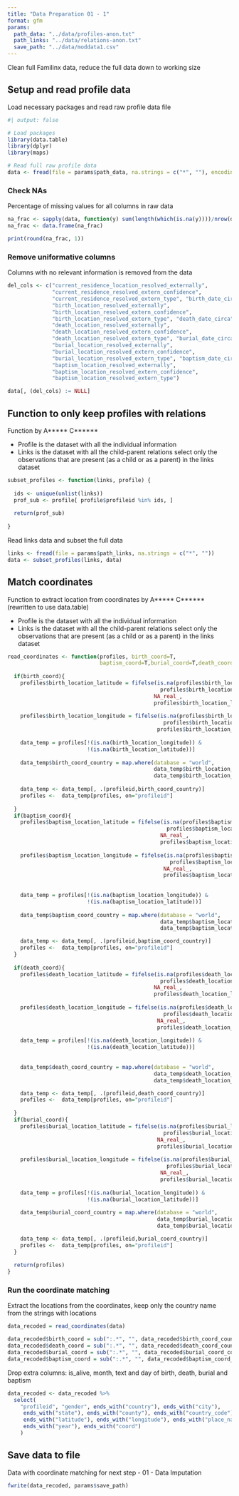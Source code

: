 ```yaml
---
title: "Data Preparation 01 - 1"
format: gfm
params:
  path_data: "../data/profiles-anon.txt"
  path_links: "../data/relations-anon.txt"
  save_path: "../data/moddata1.csv"
---
```


Clean full Familinx data, reduce the full data down to working size

## Setup and read profile data

Load necessary packages and read raw profile data file

```r
#| output: false

# Load packages
library(data.table)
library(dplyr)
library(maps)

# Read full raw profile data
data <- fread(file = params$path_data, na.strings = c("*", ""), encoding = "UTF-8")

```

### Check NAs

Percentage of missing values for all columns in raw data

```r

na_frac <- sapply(data, function(y) sum(length(which(is.na(y))))/nrow(data)*100)
na_frac <- data.frame(na_frac)

print(round(na_frac, 1))

```

### Remove uniformative columns

Columns with no relevant information is removed from the data

```r

del_cols <- c("current_residence_location_resolved_externally",
              "current_residence_resolved_extern_confidence", 
              "current_residence_resolved_extern_type", "birth_date_circa",
              "birth_location_resolved_externally", 
              "birth_location_resolved_extern_confidence", 
              "birth_location_resolved_extern_type", "death_date_circa", 
              "death_location_resolved_externally", 
              "death_location_resolved_extern_confidence", 
              "death_location_resolved_extern_type", "burial_date_circa", 
              "burial_location_resolved_externally", 
              "burial_location_resolved_extern_confidence", 
              "burial_location_resolved_extern_type", "baptism_date_circa", 
              "baptism_location_resolved_externally", 
              "baptism_location_resolved_extern_confidence", 
              "baptism_location_resolved_extern_type")

data[, (del_cols) := NULL] 

```

## Function to only keep profiles with relations

Function by A***** C******

- Profile is the dataset with all the individual information
- Links is the dataset with all the child-parent relations 
select only the observations that are present (as a child or as a parent) in the links dataset

```r

subset_profiles <- function(links, profile) {
  
  ids <- unique(unlist(links))
  prof_sub <- profile[ profile$profileid %in% ids, ]
  
  return(prof_sub)
  
}

```

Read links data and subset the full data

```r

links <- fread(file = params$path_links, na.strings = c("*", ""))
data <- subset_profiles(links, data)

```

## Match coordinates

Function to extract location from coordinates by A***** C****** (rewritten to use data.table)

- Profile is the dataset with all the individual information
- Links is the dataset with all the child-parent relations 
select only the observations that are present (as a child or as a parent) in the links dataset

```r

read_coordinates <- function(profiles, birth_coord=T,
                             baptism_coord=T,burial_coord=T,death_coord=T){
  
  if(birth_coord){
    profiles$birth_location_latitude = fifelse(is.na(profiles$birth_location_longitude) |
                                                profiles$birth_location_latitude==0,
                                              NA_real_,
                                              profiles$birth_location_latitude)
    
    profiles$birth_location_longitude = fifelse(is.na(profiles$birth_location_latitude) |
                                                 profiles$birth_location_longitude==0,NA_real_,
                                               profiles$birth_location_longitude)
    
    data_temp = profiles[!(is.na(birth_location_longitude)) &
                         !(is.na(birth_location_latitude))]
    
    data_temp$birth_coord_country = map.where(database = "world",
                                              data_temp$birth_location_longitude,
                                              data_temp$birth_location_latitude)
    
    data_temp <- data_temp[, .(profileid,birth_coord_country)]
    profiles <-  data_temp[profiles, on="profileid"]
    
  }
  if(baptism_coord){
    profiles$baptism_location_latitude = fifelse(is.na(profiles$baptism_location_longitude) |
                                                  profiles$baptism_location_latitude==0,
                                                NA_real_,
                                                profiles$baptism_location_latitude)
    
    profiles$baptism_location_longitude = fifelse(is.na(profiles$baptism_location_latitude) |
                                                   profiles$baptism_location_longitude==0,
                                                 NA_real_,
                                                 profiles$baptism_location_longitude)
    
    
    data_temp = profiles[!(is.na(baptism_location_longitude)) &
                         !(is.na(baptism_location_latitude))]
    
    data_temp$baptism_coord_country = map.where(database = "world",
                                                data_temp$baptism_location_longitude,
                                                data_temp$baptism_location_latitude)

    data_temp <- data_temp[, .(profileid,baptism_coord_country)]
    profiles <-  data_temp[profiles, on="profileid"]
  }
  
  if(death_coord){
    profiles$death_location_latitude = fifelse(is.na(profiles$death_location_longitude) |
                                                profiles$death_location_latitude==0,
                                              NA_real_,
                                              profiles$death_location_latitude)
    
    profiles$death_location_longitude = fifelse(is.na(profiles$death_location_latitude) |
                                                 profiles$death_location_longitude==0,
                                               NA_real_,
                                               profiles$death_location_longitude)
    
    data_temp = profiles[!(is.na(death_location_longitude)) &
                         !(is.na(death_location_latitude))]
  
    
    data_temp$death_coord_country = map.where(database = "world",
                                              data_temp$death_location_longitude,
                                              data_temp$death_location_latitude)

    data_temp <- data_temp[, .(profileid,death_coord_country)]
    profiles <-  data_temp[profiles, on="profileid"]
    
  }
  if(burial_coord){
    profiles$burial_location_latitude = fifelse(is.na(profiles$burial_location_longitude) |
                                                 profiles$burial_location_latitude==0,
                                               NA_real_,
                                               profiles$burial_location_latitude)
    
    profiles$burial_location_longitude = fifelse(is.na(profiles$burial_location_latitude) |
                                                  profiles$burial_location_longitude==0,
                                                NA_real_,
                                                profiles$burial_location_longitude)
    
    data_temp = profiles[!(is.na(burial_location_longitude)) &
                         !(is.na(burial_location_latitude))]
    
    data_temp$burial_coord_country = map.where(database = "world",
                                               data_temp$burial_location_longitude,
                                               data_temp$burial_location_latitude)

    data_temp <- data_temp[, .(profileid,burial_coord_country)]
    profiles <-  data_temp[profiles, on="profileid"]
  }
    
  return(profiles)
}

```

### Run the coordinate matching

Extract the locations from the coordinates, keep only the country name from the strings with locations

```r

data_recoded = read_coordinates(data)

data_recoded$birth_coord = sub(":.*", "", data_recoded$birth_coord_country)
data_recoded$death_coord = sub(":.*", "", data_recoded$death_coord_country)
data_recoded$burial_coord = sub(":.*", "", data_recoded$burial_coord_country)
data_recoded$baptism_coord = sub(":.*", "", data_recoded$baptism_coord_country)

```

Drop extra columns: is_alive, month, text and day of birth, death, burial and baptism

```r

data_recoded <- data_recoded %>% 
  select(
    "profileid", "gender", ends_with("country"), ends_with("city"),
     ends_with("state"), ends_with("county"), ends_with("country_code"),
     ends_with("latitude"), ends_with("longitude"), ends_with("place_name"),
     ends_with("year"), ends_with("coord")
    )

```

## Save data to file

Data with coordinate matching for next step - 01 - Data Imputation

```r

fwrite(data_recoded, params$save_path)

```
